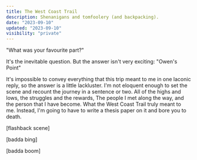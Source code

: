 ```yaml
---
title: The West Coast Trail
description: Shenanigans and tomfoolery (and backpacking).
date: "2023-09-10"
updated: "2023-09-10"
visibility: "private"
---
```


"What was your favourite part?"

It's the inevitable question. But the answer isn't very exciting: "Owen's Point"

It's impossible to convey everything that this trip meant to me in one laconic reply, so the answer is a little lackluster. I'm not eloquent enough to set the scene and recount the journey in a sentence or two. All of the highs and lows, the struggles and the rewards, The people I met along the way, and the person that I have become. What the West Coast Trail truly meant to me. Instead, I'm going to have to write a thesis paper on it and bore you to death.

[flashback scene]

[badda bing]

[badda boom]
